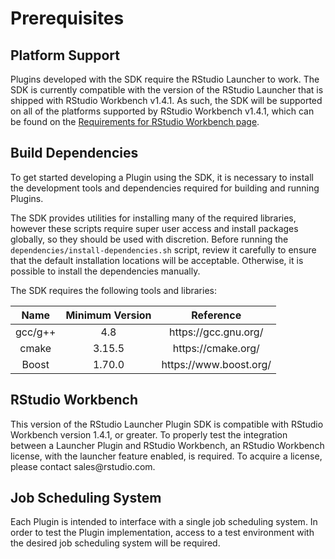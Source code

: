 # Prerequisites {#prereqs}

## Platform Support {#plat-support}

Plugins developed with the SDK require the RStudio Launcher to work. The SDK is currently compatible with the version of the RStudio Launcher that is shipped with RStudio Workbench v1.4.1. As such, the SDK will be supported on all of the platforms supported by RStudio Workbench v1.4.1, which can be found on the [Requirements for RStudio Workbench page](https://docs.rstudio.com/rsp/requirements/).

## Build Dependencies {#builddep}

To get started developing a Plugin using the SDK, it is necessary to install the development tools and dependencies required for building and running Plugins.

The SDK provides utilities for installing many of the required libraries, however these scripts require super user access and install packages globally, so they should be used with discretion. Before running the `dependencies/install-dependencies.sh` script, review it carefully to ensure that the default installation locations will be acceptable. Otherwise, it is possible to install the dependencies manually.

The SDK requires the following tools and libraries:

  Name     Minimum Version          Reference
--------  -----------------  -----------------------
gcc/g++   4.8                https://gcc.gnu.org/
cmake     3.15.5             https://cmake.org/
Boost     1.70.0             https://www.boost.org/


## RStudio Workbench {#rsw}

This version of the RStudio Launcher Plugin SDK is compatible with RStudio Workbench version 1.4.1, or greater. To properly test the integration between a Launcher Plugin and RStudio Workbench, an RStudio Workbench license, with the launcher feature enabled, is required. To acquire a license, please contact sales@rstudio.com.

## Job Scheduling System {#jss}

Each Plugin is intended to interface with a single job scheduling system. In order to test the Plugin implementation, access to a test environment with the desired job scheduling system will be required.
